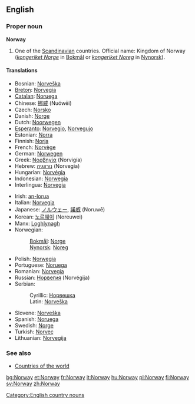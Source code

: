 ==English==
{{wikipedia}}
===Proper noun===
'''Norway'''

# One of the [[Scandinavian]] countries. Official name: Kingdom of Norway (''[[kongeriket Norge]]'' in [[Bokmål]] or ''[[kongeriket Noreg]]'' in [[Nynorsk]]).

====Translations====
{{top}}
*Bosnian: [[Norveška#Bosnian|Norveška]] {{f}}
*[[Breton]]: [[Norvegia]]
*[[Catalan]]: [[Noruega]] {{f}}
*Chinese: [[挪威]] (Nuówēi)
*Czech: [[Norsko]]
*Danish: [[Norge]]
*Dutch: [[Noorwegen]]
*[[Esperanto]]: [[Norvegio]], [[Norvegujo]]
*Estonian: [[Norra]]
*Finnish: [[Norja]]
*French: [[Norvège]] {{f}}
*German: [[Norwegen]] {{n}}
*Greek: [[Νορβηγία]] (Norvigía) {{f}}
*Hebrew: [[נורווגיה]] (Norvegia)
*Hungarian: [[Norvégia]]
*Indonesian: [[Norwegia]]
*Interlingua: [[Norvegia]]
{{mid}}
*Irish: [[an-Iorua]] {{f}}
*Italian: [[Norvegia]] {{f}}
*Japanese: [[ノルウェー]], [[諾威]] (Noruwē)
*Korean: [[노르웨이]] (Noreuwei)
*Manx: [[Loghlynagh]]
*Norwegian: 
*:[[Bokmål]]: [[Norge]]
*:[[Nynorsk]]: [[Noreg]]
*Polish: [[Norwegia]]
*Portuguese: [[Noruega]] {{f}}
*Romanian: [[Norvegia]] {{f}}
*Russian: [[Норвегия]] (Norvégija) {{f}}
*Serbian:
*:Cyrillic: [[Норвешка#Serbian|Норвешка]] {{f}}
*:Latin: [[Norveška#Serbian|Norveška]] {{f}}
*Slovene: [[Norveška]] {{f}}
*Spanish: [[Noruega]] {{f}}
*Swedish: [[Norge]]
*Turkish: [[Norveç]]
*Lithuanian: [[Norvegija]]
{{bottom}}

===See also===
*[[Countries of the world]]

[[Category:English country nouns]]

[[bg:Norway]]
[[et:Norway]]
[[fr:Norway]]
[[it:Norway]]
[[hu:Norway]]
[[pl:Norway]]
[[fi:Norway]]
[[sv:Norway]]
[[zh:Norway]]